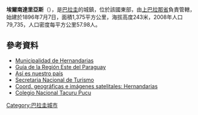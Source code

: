 {{Coord|25|24|36|S|54|38|24|W|display=title}}

'''埃爾南達里亞斯'''（{{lang-es|Hernandarias}}），是[[巴拉圭|巴拉圭]]的城鎮，位於該國東部，由[[上巴拉那省|上巴拉那省]]負責管轄，始建於1896年7月7日，面積1,375平方公里，海拔高度243米，2008年人口79,735，人口密度每平方公里57.98人。

==參考資料==
* [http://www.hernandarias.gov.py/ Municipalidad de Hernandarias] {{Wayback|url=http://www.hernandarias.gov.py/ |date=20201026072204 }}
* [http://www.guiadeleste.com.py/ Guía de la Región Este del Paraguay] {{Wayback|url=http://www.guiadeleste.com.py/ |date=20201128024111 }}
* [http://archivo.abc.com.py/paraguay/Xaltoparana.htm Así es nuestro país]{{Wayback|url=http://archivo.abc.com.py/paraguay/Xaltoparana.htm |date=20150906002004 }}
* [http://www.senatur.gov.py/ Secretaria Nacional de Turismo]{{Wayback|url=http://www.senatur.gov.py/ |date=20150520071223 }}
* [http://www.fallingrain.com/world/PA/1/Hernandarias.html Coord. geográficas e imágenes satelitales: Hernandarias] {{Wayback|url=http://www.fallingrain.com/world/PA/1/Hernandarias.html |date=20160303180629 }}
* [[Colegio_Nacional_Tacuru_Pucu|Colegio Nacional Tacuru Pucu]]

{{Paraguay-geo-stub}}
[[Category:巴拉圭城市|Category:巴拉圭城市]]